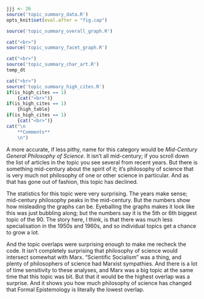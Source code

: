```r
jjj <- 26
source('topic_summary_data.R')
opts_knit$set(eval.after = "fig.cap")
```

```r
source('topic_summary_overall_graph.R')
```

```r
cat("<br>")
source('topic_summary_facet_graph.R')
```

```r
cat("<br>")
source('topic_summary_char_art.R')
temp_dt
```

```r
cat("<br>")
source('topic_summary_high_cites.R')
if(is_high_cites == 1)
	{cat("<br>")}
if(is_high_cites == 1)
	{high_table}
if(is_high_cites == 1)
	{cat("<br>")}
cat("\n
	**Comments**
	\n")
```

A more accurate, if less pithy, name for this category would be _Mid-Century General Philosophy of Science_. It isn't all mid-century; if you scroll down the list of articles in the topic you see several from recent years. But there is something mid-century about the spirit of it; it's philosophy of science that is very much not philosophy of one or other science in particular. And as that has gone out of fashion, this topic has declined.

The statistics for this topic were very surprising. The years make sense; mid-century philosophy peaks in the mid-century. But the numbers show how misleading the graphs can be. Eyeballing the graphs makes it look like this was just bubbling along; but the numbers say it is the 5th or 6th biggest topic of the 90. The story here, I think, is that there was much less specialisation in the 1950s and 1960s, and so individual topics get a chance to grow a lot.

And the topic overlaps were surprising enough to make me recheck the code. It isn't completely surprising that philosophy of science would intersect somewhat with Marx. "Scientific Socialism" was a thing, and plenty of philosophers of science had Marxist sympathies. And there is a lot of time sensitivity to these analyses, and Marx was a big topic at the same time that this topic was bit. But that it would be the highest overlap was a surprise. And it shows you how much philosophy of science has changed that Formal Epistemology is literally the lowest overlap.